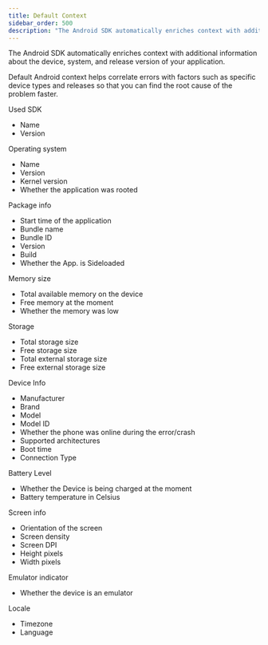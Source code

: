 ```yaml
---
title: Default Context
sidebar_order: 500
description: "The Android SDK automatically enriches context with additional information about the device, system, and release version of your application."
---
```


The Android SDK automatically enriches context with additional information about the device, system, and release version of your application.

Default Android context helps correlate errors with factors such as specific device types and releases so that you can find the root cause of the problem faster.

Used SDK

- Name
- Version

Operating system

- Name
- Version
- Kernel version
- Whether the application was rooted

Package info

- Start time of the application
- Bundle name
- Bundle ID
- Version
- Build
- Whether the App. is Sideloaded

Memory size

- Total available memory on the device
- Free memory at the moment
- Whether the memory was low

Storage

- Total storage size
- Free storage size
- Total external storage size
- Free external storage size

Device Info

- Manufacturer
- Brand
- Model
- Model ID
- Whether the phone was online during the error/crash
- Supported architectures
- Boot time
- Connection Type

Battery Level

- Whether the Device is being charged at the moment
- Battery temperature in Celsius

Screen info

- Orientation of the screen
- Screen density
- Screen DPI
- Height pixels
- Width pixels

Emulator indicator

- Whether the device is an emulator

Locale

- Timezone
- Language

